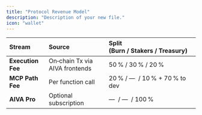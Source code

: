 ```yaml
---
title: "Protocol Revenue Model"
description: "Description of your new file."
icon: "wallet"
---
```


| Stream | Source | Split (Burn / Stakers / Treasury) |
| :---- | :---- | :---- |
| **Execution Fee** | On‑chain Tx via AIVA frontends | 50 % / 30 % / 20 % |
| **MCP Path Fee** | Per function call | 20 % / —  / 10 % \+ 70 % to dev |
| **AIVA Pro** | Optional subscription | —  / —  / 100 % |